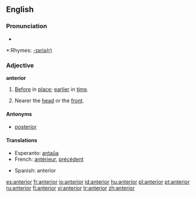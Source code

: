==English==

===Pronunciation===
*{{audio|en-us-anterior.ogg|Audio (US)}}

*:Rhymes: [[Rhymes:English:-ɪəriə(r)|-ɪəriə(r)]]

===Adjective===
'''anterior'''

# [[before|Before]] in [[place]]; [[earlier]] in [[time]].
# {{anatomy}} Nearer the [[head]] or the [[front]].

====Antonyms====
*[[posterior]]

====Translations====
{{top}}
*Esperanto: [[antaŭa]]
*French: [[antérieur]], [[précédent]]
{{mid}}
*Spanish: anterior
{{bottom}}

[[es:anterior]]
[[fr:anterior]]
[[io:anterior]]
[[id:anterior]]
[[hu:anterior]]
[[pl:anterior]]
[[pt:anterior]]
[[ru:anterior]]
[[fi:anterior]]
[[vi:anterior]]
[[tr:anterior]]
[[zh:anterior]]